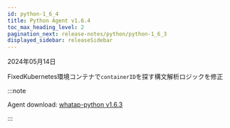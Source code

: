 ```yaml
---
id: python-1_6_4
title: Python Agent v1.6.4
toc_max_heading_level: 2
pagination_next: release-notes/python/python-1_6_3
displayed_sidebar: releaseSidebar
---
```


2024年05月14日

<Status>Fixed</Status>Kubernetes環境コンテナで<code>containerID</code>を探す構文解析ロジックを修正

:::note

Agent download: [whatap-python v1.6.3](https://pypi.org/project/whatap-python/1.6.4/)

:::
